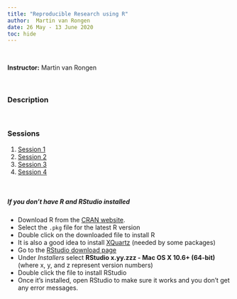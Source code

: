 ```yaml
---
title: "Reproducible Research using R"
author:  Martin van Rongen
date: 26 May - 13 June 2020
toc: hide
---
```


<br/>

**Instructor:** Martin van Rongen

<br/>

### Description

<br/>

### Sessions

1. [Session 1](01-session.html)
2. [Session 2](02-session.html)
3. [Session 3](03-session.html)
4. [Session 4](04-session.html)

<br/>

##### If you don't have R and RStudio installed

* Download R from
  the [CRAN website](http://cran.r-project.org/bin/macosx/).
* Select the `.pkg` file for the latest R version
* Double click on the downloaded file to install R
* It is also a good idea to install [XQuartz](https://www.xquartz.org/) (needed
  by some packages)
* Go to the [RStudio download page](https://www.rstudio.com/products/rstudio/download/#download)
* Under *Installers* select **RStudio x.yy.zzz - Mac OS X 10.6+ (64-bit)**
  (where x, y, and z represent version numbers)
* Double click the file to install RStudio
* Once it's installed, open RStudio to make sure it works and you don't get any
  error messages.


